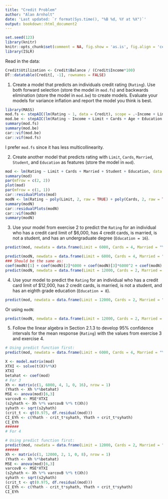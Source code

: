 ```yaml
---
title: "Credit Problem"
author: "Alan Arnholt"
date: 'Last updated: `r format(Sys.time(), "%B %d, %Y at %X")`'
output: bookdown::html_document2
---
```


```r
set.seed(123)
library(knitr)
knitr::opts_chunk$set(comment = NA, fig.show = 'as.is', fig.align = 'center', fig.height = 5, fig.width = 5, prompt = TRUE, highlight = TRUE, tidy = FALSE, warning = FALSE, message = FALSE, tidy.opts=list(blank = TRUE, width.cutoff= 75, cache = TRUE))
library(ISLR)
```

Read in the data:

```r
Credit$Utilization <- Credit$Balance / (Credit$Income*100)
DT::datatable(Credit[, -1], rownames = FALSE)
```

1. Create a model that predicts an individuals credit rating (`Rating`). Use both forward selection (store the model in `mod.fs`) and backwards elimination (store the model in `mod.be`) to create models. Evaluate your models for variance inflation and report the model you think is best.


```r
library(MASS)
mod.fs <- stepAIC(lm(Rating ~ 1, data = Credit), scope = .~Income + Limit + Cards + Age + Education + Gender + Student + Married + Ethnicity + Balance + Utilization, direction = "forward", test = "F")
mod.be <- stepAIC(lm(Rating ~ Income + Limit + Cards + Age + Education + Gender + Student + Married + Ethnicity + Balance + Utilization, data = Credit), direction = "backward", test = "F")
summary(mod.fs)
summary(mod.be) 
car::vif(mod.be)
car::vif(mod.fs)
```

I prefer `mod.fs` since it has less multicollinearity.

2. Create another model that predicts rating with `Limit`, `Cards`, `Married`, `Student`, and `Education` as features (store the model in `mod`). 

```r
mod <- lm(Rating ~ Limit + Cards + Married + Student + Education, data = Credit)
summary(mod)
par(mfrow = c(2, 2))
plot(mod)
par(mfrow = c(1, 1))
car::residualPlots(mod)
modN <- lm(Rating ~ poly(Limit, 2, raw = TRUE) + poly(Cards, 2, raw = TRUE) + Married + Student + Education, data = Credit)
summary(modN)
car::residualPlots(modN)
car::vif(modN)
summary(modN)
```

3. Use your model from exercise 2 to predict the `Rating` for an individual who has a credit card limit of $6,000, has 4 credit cards, is married, is not a student, and has an undergraduate degree (`Education = 16`).


```r
predict(mod, newdata = data.frame(Limit = 6000, Cards = 4, Married = "Yes", Student = "No", Education = 16))
```


```r
predict(modN, newdata = data.frame(Limit = 6000, Cards = 4, Married = "Yes", Student = "No", Education = 16))
### Should be the same as:
coef(modN)[1] + coef(modN)[2]*6000 + coef(modN)[3]*6000^2 + coef(modN)[4]*4 + coef(modN)[5]*4^2 + coef(modN)[6]*1 + coef(modN)[7]*0 + coef(modN)[8]*16
predict(modN, newdata = data.frame(Limit = 12000, Cards = 2, Married = "Yes", Student = "No", Education = 8), response = "pred")
```

4. Use your model to predict the `Rating` for an individual who has a credit card limit of $12,000, has 2 credit cards, is married, is not a student, and has an eighth grade education (`Education = 8`).

```r
predict(mod, newdata = data.frame(Limit = 12000, Cards = 2, Married = "Yes", Student = "No", Education = 8))
```
Or using `modN`:

```r
predict(modN, newdata = data.frame(Limit = 12000, Cards = 2, Married = "Yes", Student = "No", Education = 8))
```

5. Follow the linear algebra in Section 2.1.3 to develop 95% confidence intervals for the mean response (`Rating`) with the values from exercise 3 and exercise 4.

```r
# Using predict function first:
predict(mod, newdata = data.frame(Limit = 6000, Cards = 4, Married = "Yes", Student = "No", Education = 16), interval = "conf", level = 0.95)
```
```r
X <- model.matrix(mod)
XTXI <- solve(t(X)%*%X)
XTXI
betahat <- coef(mod)
# For 3
Xh <- matrix(c(1, 6000, 4, 1, 0, 16), nrow = 1)
(Yhath <- Xh %*%betahat)
MSE <- anova(mod)[6,3]
varcovB <- MSE*XTXI
(s2yhath <- Xh %*% varcovB %*% t(Xh))
syhath <- sqrt(s2yhath)
(crit_t <- qt(0.975, df.residual(mod)))
CI_EYh <- c(Yhath - crit_t*syhath, Yhath + crit_t*syhath)
CI_EYh
######
# For 4

# Using predict function first:
predict(mod, newdata = data.frame(Limit = 12000, Cards = 2, Married = "Yes", Student = "No", Education = 8), interval = "conf", level = 0.95)
######
Xh <- matrix(c(1, 12000, 2, 1, 0, 8), nrow = 1)
(Yhath <- Xh %*%betahat)
MSE <- anova(mod)[6,3]
varcovB <- MSE*XTXI
(s2yhath <- Xh %*% varcovB %*% t(Xh))
syhath <- sqrt(s2yhath)
(crit_t <- qt(0.975, df.residual(mod)))
CI_EYh <- c(Yhath - crit_t*syhath, Yhath + crit_t*syhath)
CI_EYh
```

